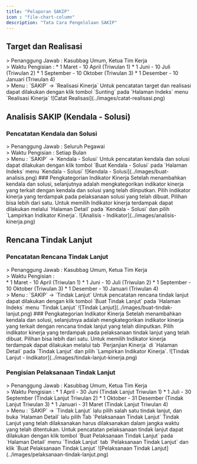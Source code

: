 ```yaml
---
title: "Pelaporan SAKIP"
icon : "file-chart-column"
description: "Tata Cara Pengelolaan SAKIP"
---
```



## Target dan Realisasi
<Note>
   > Penanggung Jawab : Kasubbag Umum, Ketua Tim Kerja
<br />
   > Waktu Pengisian : 
   * 1 Maret - 10 April (Triwulan 1)
   * 1 Juni - 10 Juli (Triwulan 2)
   * 1 September - 10 Oktober (Triwulan 3)
   * 1 Desember - 10 Januari (Triwulan 4)
<br />
   > Menu : `SAKIP` -> `Realisasi Kinerja`
</Note>
Untuk pencatatan target dan realisasi dapat dilakukan dengan klik tombol `Sunting` pada `Halaman Indeks` menu `Realisasi Kinerja`
<Frame caption="Tampilan Pencatatan Target dan Realisasi">
  ![Catat Realisasi](../images/catat-realisasi.png)
</Frame>

## Analisis SAKIP (Kendala - Solusi)
### Pencatatan Kendala dan Solusi
<Note>
   > Penanggung Jawab : Seluruh Pegawai
<br />
   > Waktu Pengisian : Setiap Bulan
<br />
   > Menu : `SAKIP` -> `Kendala - Solusi`
</Note>
Untuk pencatatan kendala dan solusi dapat dilakukan dengan klik tombol `Buat Kendala - Solusi` pada `Halaman Indeks` menu `Kendala - Solusi`
<Frame caption="Tampilan Pencatatan Kendala dan Solusi">
  ![Kendala - Solusi](../images/buat-analisis.png)
</Frame>
### Pengkategorian Indikator Kinerja
Setelah menambahkan kendala dan solusi, selanjutnya adalah mengkategorikan indikator kinerja yang terkait dengan kendala dan solusi yang telah diinputkan. Pilih indikator kinerja yang terdampak pada pelaksanaan solusi yang telah dibuat. Pilihan bisa lebih dari satu. Untuk memilih Indikator kinerja terdampak dapat dilakukan melalui `Halaman Detail` pada `Kendala - Solusi` dan pilih `Lampirkan Indikator Kinerja`.
<Frame caption="Memilih Indikator Kinerja terdampak">
  ![Analisis - Indikator](../images/analisis-kinerja.png)
</Frame>

## Rencana Tindak Lanjut
### Pencatatan Rencana Tindak Lanjut
<Note>
   > Penanggung Jawab : Kasubbag Umum, Ketua Tim Kerja
<br />
   > Waktu Pengisian : 
<br />
   * 1 Maret - 10 April (Triwulan 1)
   * 1 Juni - 10 Juli (Triwulan 2)
   * 1 September - 10 Oktober (Triwulan 3)
   * 1 Desember - 10 Januari (Triwulan 4)
<br />
   > Menu : `SAKIP` -> `Tindak Lanjut`
</Note>
Untuk pencatatan rencana tindak lanjut dapat dilakukan dengan klik tombol `Buat Tindak Lanjut` pada `Halaman Indeks` menu `Tindak Lanjut`
<Frame caption="Tampilan Pencatatan Rencana Tindak Lanjut">
  ![Tindak Lanjut](../images/buat-tindak-lanjut.png)
</Frame>
### Pengkategorian Indikator Kinerja
Setelah menambahkan kendala dan solusi, selanjutnya adalah mengkategorikan indikator kinerja yang terkait dengan rencana tindak lanjut yang telah diinputkan. Pilih indikator kinerja yang terdampak pada pelaksanaan tindak lanjut yang telah dibuat. Pilihan bisa lebih dari satu. Untuk memilih Indikator kinerja terdampak dapat dilakukan melalui tab `Perjanjian Kinerja` di `Halaman Detail` pada `Tindak Lanjut` dan pilih `Lampirkan Indikator Kinerja`.
<Frame caption="Memilih Indikator Kinerja terdampak">
  ![Tindak Lanjut - Indikator](../images/tindak-lanjut-kinerja.png)
</Frame>

### Pengisian Pelaksanaan Tindak Lanjut
<Note>
   > Penanggung Jawab : Kasubbag Umum, Ketua Tim Kerja
<br />
   > Waktu Pengisian : 
   * 1 April - 30 Juni (Tindak Lanjut Triwulan 1)
   * 1 Juli - 30 September (Tindak Lanjut Triwulan 2)
   * 1 Oktober - 31 Desember (Tindak Lanjut Triwulan 3)
   * 1 Januari - 31 Maret (Tindak Lanjut Triwulan 4)
<br />
   > Menu : `SAKIP` -> `Tindak Lanjut` lalu pilih salah satu tindak lanjut, dan buka `Halaman Detail` lalu pilih Tab `Pelaksanaan Tindak Lanjut`
</Note>
Tindak Lanjut yang telah dilaksanakan harus dilaksanakan dalam jangka waktu yang telah ditentukan. Untuk pencatatan pelaksanaan tindak lanjut dapat dilakukan dengan klik tombol `Buat Pelaksanaan Tindak Lanjut` pada `Halaman Detail` menu `Tindak Lanjut` tab `Pelaksanaan Tindak Lanjut` dan klik `Buat Pelaksanaan Tindak Lanjut`
<Frame caption="Menambahkan Pelaksanaan Tindak LAnjut">
  ![Pelaksanaan Tindak Lanjut](../images/pelaksanaan-tindak-lanjut.png)
</Frame>
